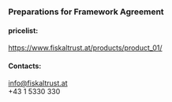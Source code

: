 ### Preparations for Framework Agreement



#### pricelist:

https://www.fiskaltrust.at/products/product_01/

#### Contacts:

info@fiskaltrust.at  
+43 1 5330 330  

